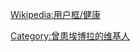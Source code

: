 {{Userbox
  |boarder-c=#000
  |id-s=13
  |id=Ebola
  |id-c=#000000
  |id-fc=#FFFFFF
  |info-s=10
  |info=這個用戶曾是'''[[埃博拉]]'''患者。
}}<includeonly>
[[Category:曾患埃博拉的维基人]]
</includeonly><noinclude>{{Clear}}[[Wikipedia:用户框/健康]]</noinclude>